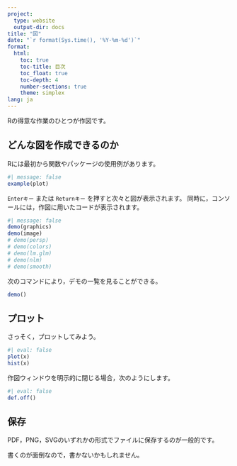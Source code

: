 ```yaml
---
project:
  type: website
  output-dir: docs
title: "図"
date: "`r format(Sys.time(), '%Y-%m-%d')`"
format:
  html:
    toc: true
    toc-title: 目次
    toc_float: true
    toc-depth: 4
    number-sections: true
    theme: simplex
lang: ja
---
```


Rの得意な作業のひとつが作図です。


## どんな図を作成できるのか

Rには最初から関数やパッケージの使用例があります。
```r
#| message: false
example(plot)
```
`Enterキー` または `Returnキー` を押すと次々と図が表示されます。
同時に，コンソールには，作図に用いたコードが表示されます。

```r
#| message: false
demo(graphics)
demo(image)
# demo(persp)
# demo(colors)
# demo(lm.glm)
# demo(nlm)
# demo(smooth)
```
次のコマンドにより，デモの一覧を見ることができる。
```r
demo()
```


## プロット

さっそく，プロットしてみよう。
```r
#| eval: false
plot(x)
hist(x)
```

作図ウィンドウを明示的に閉じる場合，次のようにします。
```r
#| eval: false
def.off()
```

## 保存

PDF，PNG，SVGのいずれかの形式でファイルに保存するのが一般的です。

書くのが面倒なので，書かないかもしれません。
